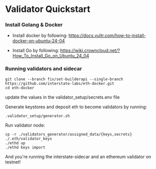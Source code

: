 # Validator Quickstart

### Install Golang & Docker
- Install docker by following: https://docs.vultr.com/how-to-install-docker-on-ubuntu-24-04

- Install Go by following: https://wiki.crowncloud.net/?How_To_Install_Go_on_Ubuntu_24_04

### Running validators and sidecar
```
git clone --branch fix/set-builderapi --single-branch https://github.com/interstate-labs/eth-docker.git
cd eth-docker
```

update the values in the validator_setup/secrets.env file

Generate keystores and deposit eth to become validators by running:
```
.validator_setup/generator.sh
```

Run validator node:
```
cp -r ./validators_generator/assigned_data/{keys,secrets} ./.eth/validator_keys
./ethd up
./ethd keys import
```

And you're running the interstate-sidecar and an ethereum validator on testnet!
